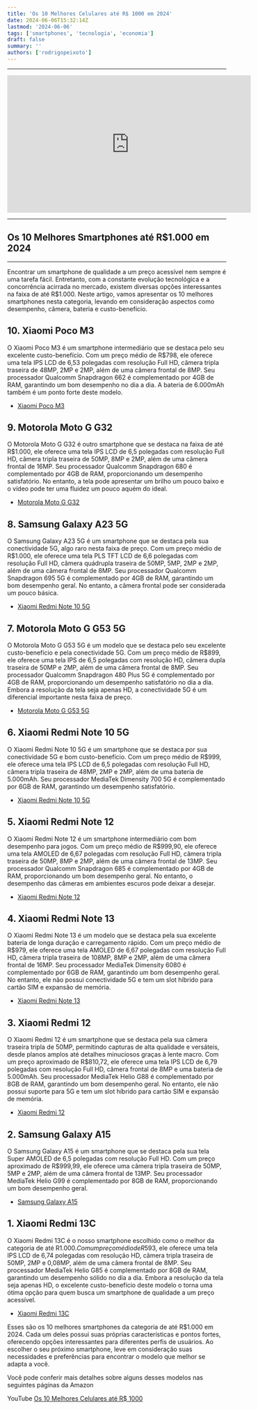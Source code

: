 ```yaml
---
title: 'Os 10 Melhores Celulares até R$ 1000 em 2024'
date: 2024-06-06T15:32:14Z
lastmod: '2024-06-06'
tags: ['smartphones', 'tecnologia', 'economia']
draft: false
summary: ''
authors: ['rodrigopeixoto']
---
```


<TOCInline toc={props.toc} exclude="Overview" toHeading={2} />

<div className="justify">

---

<iframe width="560" height="315" src="https://www.youtube.com/embed/xpDzGM6smgg?si=lcryqHi9OvilHMPC" title="YouTube video player" frameborder="0" allow="accelerometer; autoplay; clipboard-write; encrypted-media; gyroscope; picture-in-picture; web-share" referrerpolicy="strict-origin-when-cross-origin" allowfullscreen></iframe>

---

## Os 10 Melhores Smartphones até R$1.000 em 2024

---

Encontrar um smartphone de qualidade a um preço acessível nem sempre é uma tarefa fácil. Entretanto, com a constante evolução tecnológica e a concorrência acirrada no mercado, existem diversas opções interessantes na faixa de até R$1.000. Neste artigo, vamos apresentar os 10 melhores smartphones nesta categoria, levando em consideração aspectos como desempenho, câmera, bateria e custo-benefício.

## 10\. Xiaomi Poco M3

O Xiaomi Poco M3 é um smartphone intermediário que se destaca pelo seu excelente custo-benefício. Com um preço médio de R$798, ele oferece uma tela IPS LCD de 6,53 polegadas com resolução Full HD, câmera tripla traseira de 48MP, 2MP e 2MP, além de uma câmera frontal de 8MP. Seu processador Qualcomm Snapdragon 662 é complementado por 4GB de RAM, garantindo um bom desempenho no dia a dia. A bateria de 6.000mAh também é um ponto forte deste modelo.

- [Xiaomi Poco M3](https://amzn.to/3UY4V68)

## 9\. Motorola Moto G G32

O Motorola Moto G G32 é outro smartphone que se destaca na faixa de até R$1.000, ele oferece uma tela IPS LCD de 6,5 polegadas com resolução Full HD, câmera tripla traseira de 50MP, 8MP e 2MP, além de uma câmera frontal de 16MP. Seu processador Qualcomm Snapdragon 680 é complementado por 4GB de RAM, proporcionando um desempenho satisfatório. No entanto, a tela pode apresentar um brilho um pouco baixo e o vídeo pode ter uma fluidez um pouco aquém do ideal.

- [Motorola Moto G G32](https://amzn.to/3VpU32v)

## 8\. Samsung Galaxy A23 5G

O Samsung Galaxy A23 5G é um smartphone que se destaca pela sua conectividade 5G, algo raro nesta faixa de preço. Com um preço médio de R$1.000, ele oferece uma tela PLS TFT LCD de 6,6 polegadas com resolução Full HD, câmera quádrupla traseira de 50MP, 5MP, 2MP e 2MP, além de uma câmera frontal de 8MP. Seu processador Qualcomm Snapdragon 695 5G é complementado por 4GB de RAM, garantindo um bom desempenho geral. No entanto, a câmera frontal pode ser considerada um pouco básica.

- [Xiaomi Redmi Note 10 5G](https://amzn.to/3Krk4Ij)

## 7\. Motorola Moto G G53 5G

O Motorola Moto G G53 5G é um modelo que se destaca pelo seu excelente custo-benefício e pela conectividade 5G. Com um preço médio de R$899, ele oferece uma tela IPS de 6,5 polegadas com resolução HD, câmera dupla traseira de 50MP e 2MP, além de uma câmera frontal de 8MP. Seu processador Qualcomm Snapdragon 480 Plus 5G é complementado por 4GB de RAM, proporcionando um desempenho satisfatório no dia a dia. Embora a resolução da tela seja apenas HD, a conectividade 5G é um diferencial importante nesta faixa de preço.

- [Motorola Moto G G53 5G](https://amzn.to/3Xo3DEv)

## 6\. Xiaomi Redmi Note 10 5G

O Xiaomi Redmi Note 10 5G é um smartphone que se destaca por sua conectividade 5G e bom custo-benefício. Com um preço médio de R$999, ele oferece uma tela IPS LCD de 6,5 polegadas com resolução Full HD, câmera tripla traseira de 48MP, 2MP e 2MP, além de uma bateria de 5.000mAh. Seu processador MediaTek Dimensity 700 5G é complementado por 6GB de RAM, garantindo um desempenho satisfatório.

- [Xiaomi Redmi Note 10 5G](https://amzn.to/3UY9FZi)

## 5\. Xiaomi Redmi Note 12

O Xiaomi Redmi Note 12 é um smartphone intermediário com bom desempenho para jogos. Com um preço médio de R$999,90, ele oferece uma tela AMOLED de 6,67 polegadas com resolução Full HD, câmera tripla traseira de 50MP, 8MP e 2MP, além de uma câmera frontal de 13MP. Seu processador Qualcomm Snapdragon 685 é complementado por 4GB de RAM, proporcionando um bom desempenho geral. No entanto, o desempenho das câmeras em ambientes escuros pode deixar a desejar.

- [Xiaomi Redmi Note 12](https://amzn.to/4aPFeKS)

## 4\. Xiaomi Redmi Note 13

O Xiaomi Redmi Note 13 é um modelo que se destaca pela sua excelente bateria de longa duração e carregamento rápido. Com um preço médio de R$979, ele oferece uma tela AMOLED de 6,67 polegadas com resolução Full HD, câmera tripla traseira de 108MP, 8MP e 2MP, além de uma câmera frontal de 16MP. Seu processador MediaTek Dimensity 6080 é complementado por 6GB de RAM, garantindo um bom desempenho geral. No entanto, ele não possui conectividade 5G e tem um slot híbrido para cartão SIM e expansão de memória.

- [Xiaomi Redmi Note 13](https://amzn.to/3V4KCnE)

## 3\. Xiaomi Redmi 12

O Xiaomi Redmi 12 é um smartphone que se destaca pela sua câmera traseira tripla de 50MP, permitindo capturas de alta qualidade e versáteis, desde planos amplos até detalhes minuciosos graças à lente macro. Com um preço aproximado de R$810,72, ele oferece uma tela IPS LCD de 6,79 polegadas com resolução Full HD, câmera frontal de 8MP e uma bateria de 5.000mAh. Seu processador MediaTek Helio G88 é complementado por 8GB de RAM, garantindo um bom desempenho geral. No entanto, ele não possui suporte para 5G e tem um slot híbrido para cartão SIM e expansão de memória.

- [Xiaomi Redmi 12](https://amzn.to/3wPymzp)

## 2\. Samsung Galaxy A15

O Samsung Galaxy A15 é um smartphone que se destaca pela sua tela Super AMOLED de 6,5 polegadas com resolução Full HD. Com um preço aproximado de R$999,99, ele oferece uma câmera tripla traseira de 50MP, 5MP e 2MP, além de uma câmera frontal de 13MP. Seu processador MediaTek Helio G99 é complementado por 8GB de RAM, proporcionando um bom desempenho geral.

- [Samsung Galaxy A15](https://amzn.to/3X6dkHl)

## 1\. Xiaomi Redmi 13C

O Xiaomi Redmi 13C é o nosso smartphone escolhido como o melhor da categoria de até R$1.000. Com um preço médio de R$593, ele oferece uma tela IPS LCD de 6,74 polegadas com resolução HD, câmera tripla traseira de 50MP, 2MP e 0,08MP, além de uma câmera frontal de 8MP. Seu processador MediaTek Helio G85 é complementado por 8GB de RAM, garantindo um desempenho sólido no dia a dia. Embora a resolução da tela seja apenas HD, o excelente custo-benefício deste modelo o torna uma ótima opção para quem busca um smartphone de qualidade a um preço acessível.

- [Xiaomi Redmi 13C](https://amzn.to/3wYKoq2)

Esses são os 10 melhores smartphones da categoria de até R$1.000 em 2024. Cada um deles possui suas próprias características e pontos fortes, oferecendo opções interessantes para diferentes perfis de usuários. Ao escolher o seu próximo smartphone, leve em consideração suas necessidades e preferências para encontrar o modelo que melhor se adapta a você.

Você pode conferir mais detalhes sobre alguns desses modelos nas seguintes páginas da Amazon

YouTube [Os 10 Melhores Celulares até R$ 1000](https://www.youtube.com/watch?v=xpDzGM6smgg)

</div>
